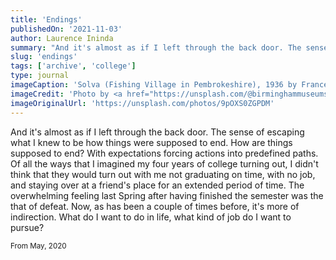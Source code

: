 ```yaml
---
title: 'Endings'
publishedOn: '2021-11-03'
author: Laurence Ininda
summary: "And it's almost as if I left through the back door. The sense of escaping what I knew to be how things were supposed to end. How are things supposed to end?"
slug: 'endings'
tags: ['archive', 'college']
type: journal
imageCaption: 'Solva (Fishing Village in Pembrokeshire), 1936 by Frances Hodgkins (d. 1947)'
imageCredit: 'Photo by <a href="https://unsplash.com/@birminghammuseumstrust?utm_source=unsplash&utm_medium=referral&utm_content=creditCopyText">Birmingham Museums Trust</a> on <a href="https://unsplash.com/s/photos/generative-art?utm_source=unsplash&utm_medium=referral&utm_content=creditCopyText">Unsplash</a>'
imageOriginalUrl: 'https://unsplash.com/photos/9pOXS0ZGPDM'
---
```


And it's almost as if I left through the back door.
The sense of escaping what I knew to be how things were supposed to end.
How are things supposed to end? With expectations forcing actions into predefined paths.
Of all the ways that I imagined my four years of college turning out, I didn't think that they would turn out with me not graduating on time, with no job, and staying over at a friend's place for an extended period of time.
The overwhelming feeling last Spring after having finished the semester was the that of defeat.
Now, as has been a couple of times before, it's more of indirection. What do I want to do in life, what kind of job do I want to pursue?

<small>From May, 2020</small>
